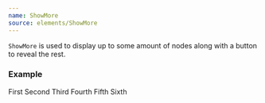 ```yaml
---
name: ShowMore
source: elements/ShowMore
---
```


`ShowMore` is used to display up to some amount of nodes along with a button to
reveal the rest.

### Example

<Playground>
  <ShowMore initial={3}>
    <Text variant="sm-display">First</Text>
    <Text variant="sm-display">Second</Text>
    <Text variant="sm-display">Third</Text>
    <Text variant="sm-display">Fourth</Text>
    <Text variant="sm-display">Fifth</Text>
    <Text variant="sm-display">Sixth</Text>
  </ShowMore>
</Playground>
